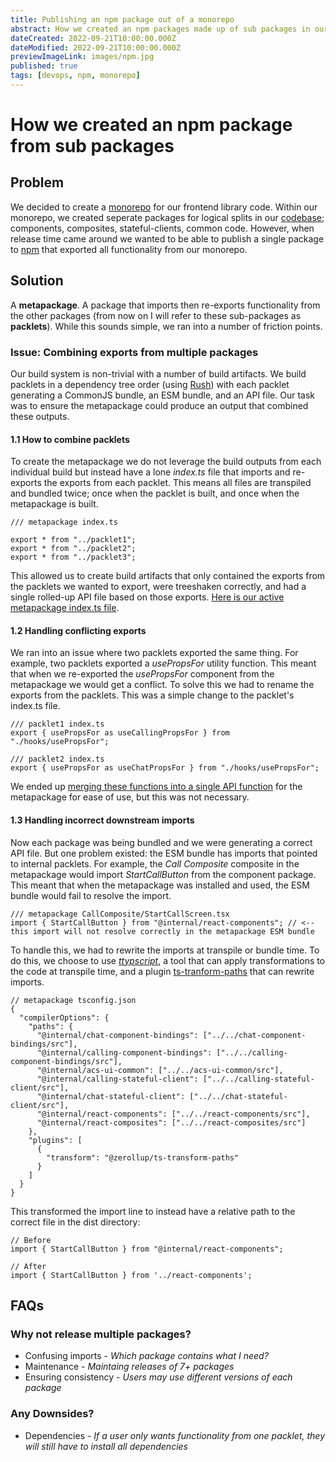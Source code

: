 ```yaml
---
title: Publishing an npm package out of a monorepo
abstract: How we created an npm packages made up of sub packages in our monorepo.
dateCreated: 2022-09-21T10:00:00.000Z
dateModified: 2022-09-21T10:00:00.000Z
previewImageLink: images/npm.jpg
published: true
tags: [devops, npm, monorepo]
---
```


# How we created an npm package from sub packages

## Problem

We decided to create a [monorepo](https://monorepo.tools/) for our frontend library code. Within our monorepo, we created seperate packages for logical splits in our [codebase](https://github.com/Azure/communication-ui-library); components, composites, stateful-clients, common code. However, when release time came around we wanted to be able to publish a single package to [npm](https://www.npmjs.com/) that exported all functionality from our monorepo.

## Solution

A **metapackage**. A package that imports then re-exports functionality from the other packages (from now on I will refer to these sub-packages as **packlets**). While this sounds simple, we ran into a number of friction points.

### Issue: Combining exports from multiple packages

Our build system is non-trivial with a number of build artifacts. We build packlets in a dependency tree order (using [Rush](https://rushjs.io/)) with each packlet generating a CommonJS bundle, an ESM bundle, and an API file. Our task was to ensure the metapackage could produce an output that combined these outputs.

#### 1.1 How to combine packlets

To create the metapackage we do not leverage the build outputs from each individual build but instead have a lone _index.ts_ file that imports and re-exports the exports from each packlet. This means all files are transpiled and bundled twice; once when the packlet is built, and once when the metapackage is built.

```tsx
/// metapackage index.ts

export * from "../packlet1";
export * from "../packlet2";
export * from "../packlet3";
```

This allowed us to create build artifacts that only contained the exports from the packlets we wanted to export, were treeshaken correctly, and had a single rolled-up API file based on those exports. [Here is our active metapackage index.ts file](https://github.com/Azure/communication-ui-library/blob/main/packages/communication-react/src/index.ts).

#### 1.2 Handling conflicting exports

We ran into an issue where two packlets exported the same thing. For example, two packlets exported a _usePropsFor_ utility function. This meant that when we re-exported the _usePropsFor_ component from the metapackage we would get a conflict. To solve this we had to rename the exports from the packlets. This was a simple change to the packlet's index.ts file.

```tsx
/// packlet1 index.ts
export { usePropsFor as useCallingPropsFor } from "./hooks/usePropsFor";

/// packlet2 index.ts
export { usePropsFor as useChatPropsFor } from "./hooks/usePropsFor";
```

We ended up [merging these functions into a single API function](https://github.com/Azure/communication-ui-library/blob/0020b07e979b896b72ba4d0ac231f4cc9793ff8f/packages/communication-react/src/mergedHooks.ts#L118) for the metapackage for ease of use, but this was not necessary.

#### 1.3 Handling incorrect downstream imports

Now each package was being bundled and we were generating a correct API file. But one problem existed: the ESM bundle has imports that pointed to internal packlets. For example, the _Call Composite_ composite in the metapackage would import _StartCallButton_ from the component package. This meant that when the metapackage was installed and used, the ESM bundle would fail to resolve the import.

```tsx
/// metapackage CallComposite/StartCallScreen.tsx
import { StartCallButton } from "@internal/react-components"; // <-- this import will not resolve correctly in the metapackage ESM bundle
```

To handle this, we had to rewrite the imports at transpile or bundle time. To do this, we choose to use [_ttypscript_](https://github.com/cevek/ttypescript), a tool that can apply transformations to the code at transpile time, and a plugin [ts-tranform-paths](https://www.npmjs.com/package/@zerollup/ts-transform-paths) that can rewrite imports.

```tsx
// metapackage tsconfig.json
{
  "compilerOptions": {
    "paths": {
      "@internal/chat-component-bindings": ["../../chat-component-bindings/src"],
      "@internal/calling-component-bindings": ["../../calling-component-bindings/src"],
      "@internal/acs-ui-common": ["../../acs-ui-common/src"],
      "@internal/calling-stateful-client": ["../../calling-stateful-client/src"],
      "@internal/chat-stateful-client": ["../../chat-stateful-client/src"],
      "@internal/react-components": ["../../react-components/src"],
      "@internal/react-composites": ["../../react-composites/src"]
    },
    "plugins": [
      {
        "transform": "@zerollup/ts-transform-paths"
      }
    ]
  }
}
```

This transformed the import line to instead have a relative path to the correct file in the dist directory:

```tsx
// Before
import { StartCallButton } from "@internal/react-components";

// After
import { StartCallButton } from '../react-components';
```

## FAQs

### Why not release multiple packages?

- Confusing imports - _Which package contains what I need?_
- Maintenance - _Maintaing releases of 7+ packages_
- Ensuring consistency - _Users may use different versions of each package_

### Any Downsides?

- Dependencies - _If a user only wants functionality from one packlet, they will still have to install all dependencies_
